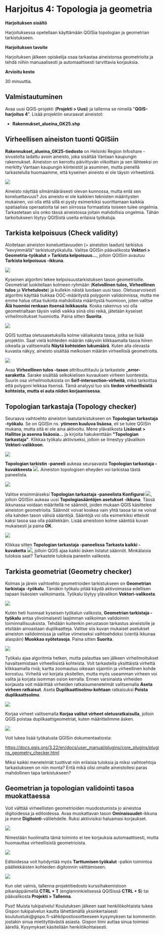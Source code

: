 # Harjoitus 4: Topologia ja geometria

**Harjoituksen sisältö**

Harjoituksessa opetellaan käyttämään QGISia topologian ja geometrian tarkistukseen.

**Harjoituksen tavoite**

Harjoituksen jälkeen opiskelija osaa tarkastaa aineistonsa geometrioita ja tehdä niihin manuaalisesti ja automaattisesti tarvittavia korjauksia.

**Arvioitu kesto**

30 minuuttia.

## Valmistautuminen

Avaa uusi QGIS-projekti (**Projekti \> Uusi**) ja tallenna se nimellä \"**QGIS-harjoitus 4**\". Lisää projektiin seuraavat aineistot:

-   **Rakennukset_alueina_GK25.shp**

## Virheellisen aineiston tuonti QGISiin

**Rakennukset_alueina_GK25-tiedosto** on Helsinki Region Infoshare -sivustolta ladattu avoin aineisto, joka sisältää Vantaan kaupungin rakennukset. Aineiston on kerrottu päivittyvän viikoittain ja sen lähteeksi on merkitty Vantaan kaupungin kiinteistöt ja asuminen, mutta pienellä tarkastelulla huomaamme, että kyseinen aineisto ei ole täysin virheetöntä.

![](img/harjoitus_4/image1.png)

Aineisto näyttää silmämääräisesti olevan kunnossa, mutta entä sen koneluettavuus? Jos aineisto ei ole kaikkien teknisten määritysten mukainen, voi olla että sillä ei pysty esimerkiksi suorittamaan kaikkia spatiaalisia operaatioita tai sen siirrossa formaatista toiseen tulee ongelmia. Tarkastetaan siis onko tässä aineistossa joitain mahdollisia ongelmia. Tähän tarkoitukseen löytyy QGISistä useita erilaisia työkaluja.

## Tarkista kelpoisuus (Check validity)

Aloitetaan aineiston koneluettavuuden (= aineiston laadun) tarkistus \"kevyimmällä\" tarkistustyökalulla. Valitse QGISin päävalikosta **Vektori \> Geometria-työkalut \> Tarkista kelpoisuus...**, jolloin QGISiin avautuu **Tarkista kelpoisuus -ikkuna**.

![](img/harjoitus_4/image2.png)

Kyseinen algoritmi tekee kelpoisuustarkistuksen tason geometrioille. Geometriat luokitellaan kolmeen ryhmään (**Kelvollinen tulos, Virheellinen tulos** ja **Virhetuloste**) ja kullekin näistä luodaan uusi taso. Oletusarvoisesti algoritmi käyttää tiukkaa OGC-määritystä polygonin validoinnissa, mutta me emme halua ottaa tiukinta mahdollista määritystä huomioon, joten valitse  **Älä huomioi renkaan itsensä leikkausta**. Koska rakennus voi olla geometrialtaan täysin validi vaikka siinä olisi reikä, jätetään kyseiset virheilmoitukset huomiotta. Paina sitten **Suorita**.

![](img/harjoitus_4/image3.png)

QGIS tuottaa oletusasetuksilla kolme väliaikaista tasoa, jotka se lisää projektiin. Saat vielä kohteiden määrän näkyviin klikkaamalla tasoa hiiren oikealla ja valitsemalla **Näytä kohteiden lukumäärä**. Kuten alla olevasta kuvasta näkyy, aineisto sisältää melkoisen määrän virheellisiä geometrioita.

![](img/harjoitus_4/image4.png)

Avaa **Virheellinen tulos -tason** attribuuttitaulu ja tarkastele **\_error-saraketta**. Sarake sisältää selkokielisen kuvauksen virheen luonteesta. Suurin osa virheilmoituksista on **Self-intersection-virheitä**, mikä tarkoittaa että polygoni leikkaa itsensä. Tämä analyysi tuo siis **tiedon virheellisistä kohteista, mutta ei auta niiden korjaamisessa**.

## Topologian tarkastaja (Topology checker)

Seuraava vaihtoehto aineiston laatutarkistukseen on **Topologian tarkastaja -työkalu**. Se on QGISin ns. **ytimeen kuuluva lisäosa**, eli se tulee QGISin mukana, mutta sitä ei ole aina aktivoitu. Mene ylävalikosta **Lisäosat \> Hallitse ja asenna lisäosia...** ja kirjoita hakukenttään **\"Topologian tarkastaja\"**. Klikkaa työkalu aktiiviseksi, jolloin se ilmestyy ylävalikon **Vektori-valikkoon**.

![](img/harjoitus_4/image5.png)

**Topologian tarkistin -paneeli** aukeaa seuraavasta **Topologian tarkastaja -kuvakkeesta** ![](img/harjoitus_4/image6.png). Aineiston topologisen eheyden voi tarkistaa tästä paneelista.

![](img/harjoitus_4/image7.png)

Valitse ensimmäiseksi **Topologian tarkastaja -paneelista Konfiguroi** ![](img/harjoitus_4/image8.png), jolloin QGISiin aukeaa uusi **Topologiasääntöjen asetukset -ikkuna**. Tässä ikkunassa voidaan määritellä ne säännöt, joiden mukaan QGIS käsittelee aineiston geometrioita. Säännöt voivat koskea vain yhtä tasoa tai ne voivat olla kahden tason välisiä sääntöjä. Sääntöjä voi olla esimerkiksi etteivät kaksi tasoa saa olla päällekkäin. Lisää aineistoon kolme sääntöä kuvan mukaisesti ja paina **OK**.

![](img/harjoitus_4/image9.png)

Klikkaa sitten **Topologian tarkastaja -paneelissa Tarkasta kaikki -kuvaketta** ![](img/harjoitus_4/image10.png), jolloin QGIS ajaa kaikki äsken listatut säännöt. Minkälaisia tuloksia saat? Tarkastele tuloksia paneelin valikosta.

## Tarkista geometriat (Geometry checker)

Kolmas ja järein vaihtoehto geometrioiden tarkistukseen on **Geometrian tarkistaja -työkalu**. Tämäkin työkalu pitää käydä aktivoimassa edellisen tapaan lisäosien valikoimasta. Työkalu löytyy ylävalikon **Vektori-valikosta**.

![](img/harjoitus_4/image11.png)

Kuten heti huomaat kyseisen työkalun valikosta, **Geometrian tarkistaja -työkalu** antaa ylivoimaisesti laajimman valikoiman validoinnin toiminnallisuuksista. Tehdään kuitenkin perustason tarkastus aineistolle ja etsitään ainoastaan duplikaatteja. Valitse siis kuvan mukaiset asetukset aineiston validoinnissa ja valitse viimeiseksi vaihtoehdoksi (vieritä ikkunaa alaspäin) **Muokkaa syötetasoja**. Paina sitten **Suorita**.

![](img/harjoitus_4/image12.png)


Työkalu ajaa algoritmia hetken, mutta palauttaa sen jälkeen virheilmoitukset havaitsemistaan virheellisistä kohteista. Voit tarkastella yksittäistä virhettä klikkaamalla riviä; kartta zoomautuu oikeaan sijaintiin ja virheellinen kohde korostuu. Virheitä voi korjata yksitellen, mutta myös useamman virheen voi valita ja korjata isomman osion kerralla. Ennen varsinaista virheiden korjausta voit määrittää virheiden ratkaisumenetelmät valitsemalla **Aseta virheen ratkaisut**. Aseta **Duplikaattisolmu-kohtaan** ratkaisuksi **Poista duplikaattsolmu**.

![](img/harjoitus_4/image13.png)

Korjaa virheet valitsemalla **Korjaa valitut virheet oletusratkaisulla**, jolloin QGIS poistaa duplikaattigeometriat, kuten määrittelimme äsken.


![](img/harjoitus_4/image14.png)

Voit lukea lisää työkalusta QGISin dokumentaatiosta: 

<https://docs.qgis.org/3.22/en/docs/user_manual/plugins/core_plugins/plugins_geometry_checker.html>

::: hint-box
Miksi kaikki menetelmät tuottivat niin erilaisia tuloksia ja miksi vaihtoehtoja tarkastukseen on niin monta? Entä mikä olisi omalle aineistollesi paras mahdollinen tapa tarkistukseen?
:::

## Geometrian ja topologian validointi tasoa muokattaessa

Voit välttää virheellisten geometrioiden muodostumista jo aineistoa digitoidessa ja editoidessa. Avaa muokattavan tason **Ominaisuudet**-ikkuna ja mene **Digitointi**-välilehdelle. Ruksi aktiivisiksi haluamasi korjaukset.

![](img/harjoitus_4/image15.png)

Nimestään huolimatta tämä toiminto ei tee korjauksia automaattisesti, mutta huomauttaa virheellisistä geometrioista. 

![](img/harjoitus_4/image16.png)

Editoidessa voit hyödyntää myös **Tarttumisen työkalut** -palkin toimintoa päällekkäisten kohteiden digitoinnin välttämiseen.

![](img/harjoitus_4/image17.png)

Kun olet valmis, tallenna projektitiedosto kurssihakemistoon pikanäppäimellä **CTRL + T** (englanninkielisessä QGISissä **CTRL + S**) tai päävalikosta **Projekti \> Tallenna**.

::: hint-box
Psst! Muista tukipalvelu! Koulutuksen jälkeen saat henkilökohtaista tukea Gispon tukipalvelun kautta lähettämällä yksinkertaisesti koulutustuki\@gispo.fi-sähköpostiosoitteeseen kysymyksen tai kommentin jostakin sinua mietityttävästä asiasta. Gispon tiimi auttaa sinua toimiesi äärellä. Kysymykset käsitellään henkilökohtaisesti.
:::
